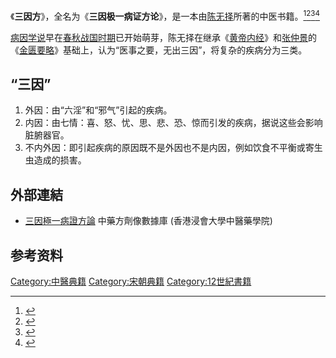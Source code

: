 《'''三因方'''》，全名为《'''三因极一病证方论'''》，是一本由[[陈无择|陈无择]]所著的中医书籍。<ref>{{Cite book|title=中医大辞典|author=李经纬, 余瀛鳌, 欧永欣等主编|publisher=人民卫生出版社|year=1995|isbn=|location=北京|pages=}}</ref><ref>{{Cite book|title=科技编辑大辞典|author=王春林主编; 李春德, 吴寿林, 罗杰副主编|publisher=第二军医大学出版社|year=2001|isbn=|location=上海|pages=}}</ref><ref>{{Cite book|title=简明中医辞典|author=《中医辞典》编委会编; 李经纬, 区永欣, 余瀛鳌等主编; 陶广正, 盛维忠, 张志斌等副主编|publisher=中国中医药出版社|year=2001|isbn=|location=编辑|pages=}}</ref><ref>{{Cite book|title=中华古文献大辞典 • 医药卷|author=庄树藩总编; 段成功, 单书健, 王者悦副主编|publisher=吉林文史出版社|year=1990|isbn=|location=长春|pages=}}</ref>

[[病因学说|病因学说]]早在[[春秋战国时期|春秋战国时期]]已开始萌芽，陈无择在继承《[[黄帝内经|黄帝内经]]》和[[张仲景|张仲景]]的《[[金匮要略|金匮要略]]》基础上，认为“医事之要，无出三因”，将复杂的疾病分为三类。

== “三因” ==
# 外因：由“六淫”和“邪气”引起的疾病。
# 内因：由七情：喜、怒、忧、思、悲、恐、惊而引发的疾病，据说这些会影响脏腑器官。
# 不内外因：即引起疾病的原因既不是外因也不是内因，例如饮食不平衡或寄生虫造成的损害。

==外部連結==
* [https://sys02.lib.hkbu.edu.hk/cmfid/index.asp?query=all%2C%2C%E4%B8%89%E5%9B%A0%E6%A5%B5%E4%B8%80%E7%97%85%E8%AD%89%E6%96%B9%E8%AB%96&facet=type_&lang=cht    三因極一病證方論] {{Wayback|url=https://sys02.lib.hkbu.edu.hk/cmfid/index.asp?query=all%2C%2C%E4%B8%89%E5%9B%A0%E6%A5%B5%E4%B8%80%E7%97%85%E8%AD%89%E6%96%B9%E8%AB%96&facet=type_&lang=cht |date=20210624204607 }} 中藥方劑像數據庫  (香港浸會大學中醫藥學院) {{zh}}{{en}} 



== 参考资料 ==
{{reflist}}

{{Authority control}}
{{DEFAULTSORT:}}
[[Category:中醫典籍|Category:中醫典籍]]
[[Category:宋朝典籍|Category:宋朝典籍]]
[[Category:12世紀書籍|Category:12世紀書籍]]